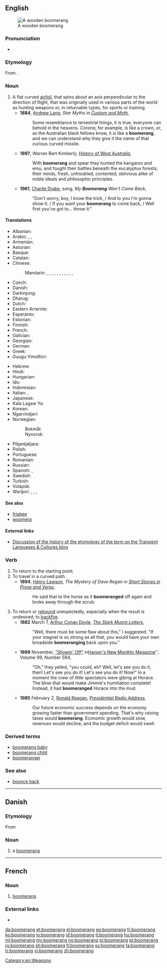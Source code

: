 ==English==
{{wikipedia}}
[[Image:Boomerang.jpg|thumb|A wooden boomerang]]

===Pronunciation===
* {{a|US}} {{IPA|/ˈbuməɹæŋ/|lang=en}}

===Etymology===
From {{etyl|xdk|en}} {{m|xdk|bumariny}}.

===Noun===
{{en-noun}}

# A flat curved [[airfoil]], that spins about an axis perpendicular to the direction of flight, that was originally used in various parts of the world as hunting weapons or, in returnable types, for sports or training.
#* '''1884''', [[w:Andrew Lang|Andrew Lang]], ''Star Myths'' in ''[[s:Custom and Myth/Star Myths|Custom and Myth]]'',
#*: Some resemblance to terrestrial things, it is true, everyone can behold in the heavens. ''Corona'', for example, is like a crown, or, as the Australian black fellows know, it is like a '''boomerang''', and we can understand why they give it the name of that curious curved missile.
#* '''1897''', Warren Bert Kimberly, ''[[s:History of West Australia|History of West Australia]]'',
#*: With '''boomerang''' and spear they hunted the kangaroo and emu, and fought their battles beneath the eucalyptus forests; their minds, fresh, untroubled, contented, oblivious alike of noble ideals and philosophic principles.
#* '''1961''', [[w:Charlie Drake|Charlie Drake]], song, ''My '''Boomerang''' Won't Come Back'',
#*: "Don't worry, boy, I know the trick, / And to you I'm gonna show it. / If you want your '''boomerang''' to come back, / Well first you've got to... throw it."

====Translations====
{{trans-top|flat curved airfoil}}
* Albanian: {{t+|sq|bumerang}}
* Arabic: {{t|ar|بوميرانغ}}, {{t|ar|بمرنغ}} , {{t|ar|كيد}}
* Armenian: {{t|hy|բումերանգ}}
* Asturian: {{t|ast|bumerán|m}}
* Basque: {{t|eu|bumerang}}
* Catalan: {{t|ca|bumerang|m}}
* Chinese:
*: Mandarin: {{t|cmn|回飛棒|sc=Hani}}, {{t|cmn|回飞棒|tr=huífēibàng|sc=Hani}}, {{t|cmn|回旋鏢|sc=Hani}}, {{t|cmn|回旋镖|tr=huíxuánbiāo|sc=Hani}}, {{t|cmn|飛去來器|sc=Hani}}, {{t+|cmn|飞去来器|tr=fēiqùláiqì|sc=Hani}}, {{t+|cmn|飛鏢|sc=Hani}}, {{t+|cmn|飞镖|tr=fēibiāo|sc=Hani}}, {{t|cmn|回力鏢|sc=Hani}}, {{t|cmn|回力镖|tr=huílìbiāo|sc=Hani}}, {{t|cmn|飛旋鏢|sc=Hani}}, {{t|cmn|飞旋镖|tr=fēixuánbiāo|sc=Hani}}
* Czech: {{t|cs|bumerang|m}}
* Danish: {{t+|da|boomerang|c}}
* Darkinjung: {{t|xda|barkan}}
* Dharug: {{t|xdk|buumarang}}
* Dutch: {{t+|nl|boemerang|m}}
* Eastern Arrernte: {{t-needed|aer}}
* Esperanto: {{t+|eo|bumerango}}
* Estonian: {{t|et|bumerang}}
* Finnish: {{t+|fi|bumerangi}}
* French: {{t+|fr|boomerang|m}}
* Galician: {{t|gl|búmerang|m}}
* Georgian: {{t|ka|ბუმერანგი|sc=Geor}}
* German: {{t+|de|Bumerang|m}}
* Greek: {{t+|el|μπούμερανγκ|n}}
* Guugu Yimidhirr: {{t|kky|wangi}}
{{trans-mid}}
* Hebrew: {{t|he|בּוּמֶרַנְג|m|tr=bumerang}}
* Hindi: {{t|hi|बुमेरांग|tr=bumerāṅg}}
* Hungarian: {{t+|hu|bumeráng}}
* Ido: {{t+|io|bumerango}}
* Indonesian: {{t+|id|bumerang}}
* Italian: {{t+|it|boomerang}}, {{t|it|bumerang}}
* Japanese: {{t|ja|ブーメラン|tr=būmeran}}
* Kala Lagaw Ya: {{t-needed|mwp}}
* Korean: {{t|ko|부메랑|sc=Hang}}
* Ngarrindjeri: {{t|nay|pankety}}
* Norwegian:
*: Bokmål: {{t+|nb|bumerang|m}}
*: Nynorsk: {{t|nn|bumerang|m}}
* Pitjantjatjara: {{t|pjt|kaḻi}}
* Polish: {{t+|pl|bumerang|m}}
* Portuguese: {{t|pt|bumerangue}}
* Romanian: {{t+|ro|bumerang}}
* Russian: {{t+|ru|бумера́нг|m}}
* Spanish: {{t+|es|bumerán|m}}, {{t+|es|búmeran|m}}
* Swedish: {{t+|sv|bumerang|c}}
* Turkish: {{t+|tr|bumerang}}
* Volapük: {{t|vo|bumär}}
* Warlpiri: {{t|wbp|jilypirrpa}}, {{t|wbp|jurluparli}}, {{t|wbp|karli}}, {{t|wbp|kurrupardu}}
{{trans-bottom}}

====See also====
* [[frisbee]]<!-- both can refer to spinning flying toys -->
* [[woomera]]<!-- both refer to weapons used by Australian aborigines whose names derived from Australian aboriginal languages -->

====External links====
* [http://blogs.usyd.edu.au/elac/2008/10/an_unsaleable_bent_stick_boome_1.html Discussion of the history of the etymology of the term on the Transient Languages & Cultures blog]

===Verb===
{{en-verb|boomerangs|boomeranging|boomeranged|boomeranged}}

# To return to the starting point.
# To travel in a curved path.
#* '''1894''', [[w:Henry Lawson|Henry Lawson]], ''The Mystery of Dave Regan'' in ''[http://gutenberg.net.au/ebooks06/0607911.txt Short Stories in Prose and Verse]'',
#*: He said that to the horse as it '''boomeranged''' off again and broke away through the scrub.
# To return or [[rebound]] unexpectedly, especially when the result is undesired; to [[backfire]].
#* '''1882''' March 7, [[w:Arthur Conan Doyle|Arthur Conan Doyle]], ''[[s:The Stark Munro Letters/Letter 6|The Stark Munro Letters]]'',
#*: "Well, there must be some flaw about this," I suggested. "If your magnet is so strong as all that, you would have your own broadside '''boomeranging''' back upon you."
#* '''1899''' November,   ''[[s:"Showin' Off"|"Showin' Off"]] in  ''[[w:Harper's Magazine|Harper's New Monthly Magazine]]'', Volume 99, Number 594,
#*: "Oh," they yelled, "you could, eh? Well, let's see you do it, then! Let's see you do it! Let's see you do it! Now!" In a moment the crew of little spectators were gibing at Horace. The blow that would make Jimmie's humiliation complete! Instead, it had '''boomeranged''' Horace into the mud.
#* '''1985''' February 2, [[w:Ronald Reagan|Ronald Reagan]], ''[[s:Presidential Radio Address - 2 February 1985|Presidential Radio Address]]'',
#*: Our future economic success depends on the economy growing faster than government spending. That's why raising taxes would '''boomerang'''. Economic growth would slow, revenues would decline, and the budget deficit would swell.

===Derived terms===
* [[boomerang baby]]
* [[boomerang child]]
* [[boomeranger]]

===See also===
* [[bounce back]]

[[Category:en:Weapons]]

----

==Danish==
{{wikipedia|lang=da}}

===Etymology===
From {{etyl|en|da}} {{term|boomerang|lang=en}}

===Noun===
{{head|da|noun|g=c|definite singular|boomerangen|indefinite plural|boomeranger|definite plural|boomerangerne}}

# a [[boomerang#English|boomerang]]

----

==French==

===Noun===
{{fr-noun|m|boomerangs}}

# [[boomerang#English|boomerang]]

===External links===
* {{R:TLFi}}

[[da:boomerang]]
[[et:boomerang]]
[[el:boomerang]]
[[eo:boomerang]]
[[fr:boomerang]]
[[ko:boomerang]]
[[io:boomerang]]
[[id:boomerang]]
[[it:boomerang]]
[[hu:boomerang]]
[[ml:boomerang]]
[[my:boomerang]]
[[no:boomerang]]
[[pl:boomerang]]
[[pt:boomerang]]
[[ru:boomerang]]
[[sh:boomerang]]
[[fi:boomerang]]
[[sv:boomerang]]
[[ta:boomerang]]
[[tr:boomerang]]
[[vi:boomerang]]
[[zh:boomerang]]